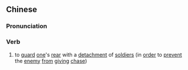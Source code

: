 {{also|断后}}
==Chinese==
{{zh-forms|s=断后}}

===Pronunciation===
{{zh-pron
|m=duànhòu
|cat=v
}}

===Verb===
{{zh-verb}}

# {{lb|zh|archaic}} to [[guard]] [[one]]'s [[rear]] with a [[detachment]] of [[soldier]]s (in [[order]] to [[prevent]] the [[enemy]] [[from]] [[giving]] [[chase]])